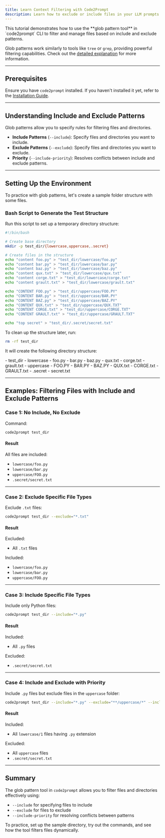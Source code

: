 ```yaml
---
title: Learn Context Filtering with Code2Prompt
description: Learn how to exclude or include files in your LLM prompts using powerful filtering options.
---
```



<Card title="Tutorial Overview">
  This tutorial demonstrates how to use the **glob pattern tool** in
  `code2prompt` CLI to filter and manage files based on include and exclude
  patterns.
</Card>

Glob patterns work similarly to tools like `tree` or `grep`,
providing powerful filtering capabilities. Check out the [detailed
explanation](/docs/explanations/glob_patterns) for more information.

---

## Prerequisites

Ensure you have `code2prompt` installed. If you haven't installed it yet, refer to the [Installation Guide](/docs/how_to/install).

---

## Understanding Include and Exclude Patterns

Glob patterns allow you to specify rules for filtering files and directories.

- **Include Patterns** (`--include`): Specify files and directories you want to include.
- **Exclude Patterns** (`--exclude`): Specify files and directories you want to exclude.
- **Priority** (`--include-priority`): Resolves conflicts between include and exclude patterns.

---

## Setting Up the Environment

To practice with glob patterns, let's create a sample folder structure with some files.

### Bash Script to Generate the Test Structure

Run this script to set up a temporary directory structure:

```bash
#!/bin/bash

# Create base directory
mkdir -p test_dir/{lowercase,uppercase,.secret}

# Create files in the structure
echo "content foo.py" > "test_dir/lowercase/foo.py"
echo "content bar.py" > "test_dir/lowercase/bar.py"
echo "content baz.py" > "test_dir/lowercase/baz.py"
echo "content qux.txt" > "test_dir/lowercase/qux.txt"
echo "content corge.txt" > "test_dir/lowercase/corge.txt"
echo "content grault.txt" > "test_dir/lowercase/grault.txt"

echo "CONTENT FOO.py" > "test_dir/uppercase/FOO.PY"
echo "CONTENT BAR.py" > "test_dir/uppercase/BAR.PY"
echo "CONTENT BAZ.py" > "test_dir/uppercase/BAZ.PY"
echo "CONTENT QUX.txt" > "test_dir/uppercase/QUX.TXT"
echo "CONTENT CORGE.txt" > "test_dir/uppercase/CORGE.TXT"
echo "CONTENT GRAULT.txt" > "test_dir/uppercase/GRAULT.TXT"

echo "top secret" > "test_dir/.secret/secret.txt"
```

To clean up the structure later, run:

```bash
rm -rf test_dir
```

It will create the following directory structure:


<FileTree>
  - test_dir - lowercase - foo.py - bar.py - baz.py - qux.txt - corge.txt -
  grault.txt - uppercase - FOO.PY - BAR.PY - BAZ.PY - QUX.txt - CORGE.txt -
  GRAULT.txt - .secret - secret.txt
</FileTree>

---

## Examples: Filtering Files with Include and Exclude Patterns

### Case 1: No Include, No Exclude

Command:

```bash
code2prompt test_dir
```

#### Result

All files are included:

- `lowercase/foo.py`
- `lowercase/bar.py`
- `uppercase/FOO.py`
- `.secret/secret.txt`

---

### Case 2: Exclude Specific File Types

Exclude `.txt` files:

```bash
code2prompt test_dir --exclude="*.txt"
```

#### Result

Excluded:

- All `.txt` files

Included:

- `lowercase/foo.py`
- `lowercase/bar.py`
- `uppercase/FOO.py`

---

### Case 3: Include Specific File Types

Include only Python files:

```bash
code2prompt test_dir --include="*.py"
```

#### Result

Included:

- All `.py` files

Excluded:

- `.secret/secret.txt`

---

### Case 4: Include and Exclude with Priority

Include `.py` files but exclude files in the `uppercase` folder:

```bash
code2prompt test_dir --include="*.py" --exclude="**/uppercase/*" --include-priority=true
```

#### Result

Included:

- All `lowercase/1` files having `.py` extension

Excluded:

- All `uppercase` files
- `.secret/secret.txt`

---

## Summary

The glob pattern tool in `code2prompt` allows you to filter files and directories effectively using:

- `--include` for specifying files to include
- `--exclude` for files to exclude
- `--include-priority` for resolving conflicts between patterns

To practice, set up the sample directory, try out the commands, and see how the tool filters files dynamically.
